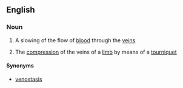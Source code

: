 ==English==

===Noun===
{{en-noun|-}}

#{{medicine}} A slowing of the flow of [[blood]] through the [[vein]]s
#{{medicine}} The [[compression]] of the veins of a [[limb]] by means of a [[tourniquet]]

====Synonyms====
*[[venostasis]]